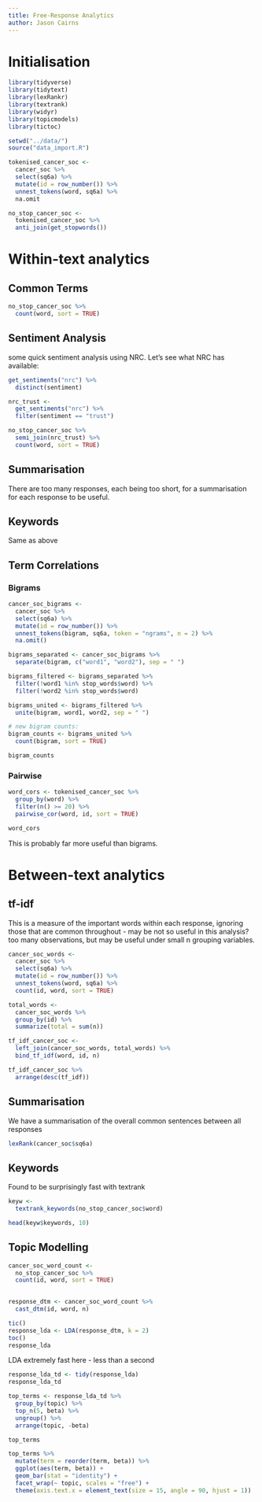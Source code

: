 ---
title: Free-Response Analytics
author: Jason Cairns
---
# Initialisation

```{r}
library(tidyverse)
library(tidytext)
library(lexRankr)
library(textrank)
library(widyr)
library(topicmodels)
library(tictoc)
```

```{r}
setwd("../data/")
source("data_import.R")
```

```{r}
tokenised_cancer_soc <-
  cancer_soc %>%
  select(sq6a) %>%
  mutate(id = row_number()) %>%
  unnest_tokens(word, sq6a) %>%
  na.omit
```

```{r}
no_stop_cancer_soc <-
  tokenised_cancer_soc %>%
  anti_join(get_stopwords())
```

# Within-text analytics

## Common Terms
```{r}
no_stop_cancer_soc %>%
  count(word, sort = TRUE)
```

## Sentiment Analysis

some quick sentiment analysis using NRC. Let's see what NRC has available:

```{r}
get_sentiments("nrc") %>%
  distinct(sentiment)
```

```{r}
nrc_trust <-
  get_sentiments("nrc") %>%
  filter(sentiment == "trust")

no_stop_cancer_soc %>%
  semi_join(nrc_trust) %>%
  count(word, sort = TRUE)
```

## Summarisation

There are too many responses, each being too short, for a summarisation for each response to be useful.

## Keywords

Same as above

## Term Correlations

### Bigrams

```{r}
cancer_soc_bigrams <-
  cancer_soc %>%
  select(sq6a) %>%
  mutate(id = row_number()) %>%
  unnest_tokens(bigram, sq6a, token = "ngrams", n = 2) %>%
  na.omit()

bigrams_separated <- cancer_soc_bigrams %>%
  separate(bigram, c("word1", "word2"), sep = " ")

bigrams_filtered <- bigrams_separated %>%
  filter(!word1 %in% stop_words$word) %>%
  filter(!word2 %in% stop_words$word)

bigrams_united <- bigrams_filtered %>%
  unite(bigram, word1, word2, sep = " ")

# new bigram counts:
bigram_counts <- bigrams_united %>% 
  count(bigram, sort = TRUE)

bigram_counts
```

### Pairwise

```{r}
word_cors <- tokenised_cancer_soc %>%
  group_by(word) %>%
  filter(n() >= 20) %>%
  pairwise_cor(word, id, sort = TRUE)

word_cors
```

This is probably far more useful than bigrams.

# Between-text analytics

## tf-idf 

This is a measure of the important words within each response, ignoring those
that are common throughout - may be not so useful in this analysis? too many observations, but may be useful under small n grouping variables.

```{r}
cancer_soc_words <-
  cancer_soc %>%
  select(sq6a) %>%
  mutate(id = row_number()) %>%
  unnest_tokens(word, sq6a) %>%
  count(id, word, sort = TRUE)

total_words <-
  cancer_soc_words %>%
  group_by(id) %>%
  summarize(total = sum(n))

tf_idf_cancer_soc <-
  left_join(cancer_soc_words, total_words) %>%
  bind_tf_idf(word, id, n)

tf_idf_cancer_soc %>%
  arrange(desc(tf_idf))
```

## Summarisation

We have a summarisation of the overall common sentences between all responses

```{r}
lexRank(cancer_soc$sq6a)
```

## Keywords 

Found to be surprisingly fast with textrank

```{r}
keyw <-
  textrank_keywords(no_stop_cancer_soc$word)

head(keyw$keywords, 10)
```

## Topic Modelling

```{r}
cancer_soc_word_count <-
  no_stop_cancer_soc %>%
  count(id, word, sort = TRUE)
  

response_dtm <- cancer_soc_word_count %>%
  cast_dtm(id, word, n)
```

```{r}
tic()
response_lda <- LDA(response_dtm, k = 2)
toc()
response_lda
```
LDA extremely fast here - less than a second

```{r}
response_lda_td <- tidy(response_lda)
response_lda_td
```

```{r}
top_terms <- response_lda_td %>%
  group_by(topic) %>%
  top_n(5, beta) %>%
  ungroup() %>%
  arrange(topic, -beta)

top_terms
```

```{r}
top_terms %>%
  mutate(term = reorder(term, beta)) %>%
  ggplot(aes(term, beta)) +
  geom_bar(stat = "identity") +
  facet_wrap(~ topic, scales = "free") +
  theme(axis.text.x = element_text(size = 15, angle = 90, hjust = 1))
```


